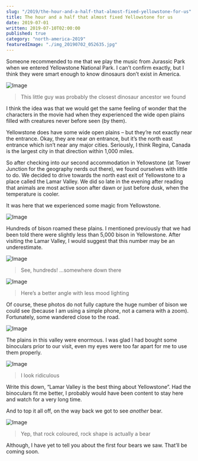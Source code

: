 ```yaml
---
slug: "/2019/the-hour-and-a-half-that-almost-fixed-yellowstone-for-us"
title: The hour and a half that almost fixed Yellowstone for us
date: 2019-07-01
written: 2019-07-10T02:00:00
published: true
category: "north-america-2019"
featuredImage: "./img_20190702_052635.jpg"
---
```


Someone recommended to me that we play the music from Jurassic Park when we entered Yellowstone National Park. I can’t confirm exactly, but I think they were smart enough to know dinosaurs don’t exist in America.

![Image](./img_20190702_012649.jpg)

> This little guy was probably the closest dinosaur ancestor we found

I think the idea was that we would get the same feeling of wonder that the characters in the movie had when they experienced the wide open plains filled with creatures never before seen (by them).

Yellowstone does have some wide open plains – but they’re not exactly near the entrance. Okay, they are near *an* entrance, but it’s the north east entrance which isn’t near any major cities. Seriously, I think Regina, Canada is the largest city in that direction within 1,000 miles.

So after checking into our second accommodation in Yellowstone (at Tower Junction for the geography nerds out there), we found ourselves with little to do. We decided to drive towards the north east exit of Yellowstone to a place called the Lamar Valley. We did so late in the evening after reading that animals are most active soon after dawn or just before dusk, when the temperature is cooler.

It was here that we experienced some magic from Yellowstone.

![Image](./img_20190702_052635.jpg)

Hundreds of bison roamed these plains. I mentioned previously that we had been told there were slightly less than 5,000 bison in Yellowstone. After visiting the Lamar Valley, I would suggest that this number may be an underestimate.

![Image](./img_20190702_090413.jpg)

> See, hundreds! …somewhere down there

![Image](./img_20190702_094914.jpg)

> Here’s a better angle with less mood lighting

Of course, these photos do not fully capture the huge number of bison we could see (because I am using a simple phone, not a camera with a zoom). Fortunately, some wandered close to the road.

![Image](./img_20190702_092556.jpg)

The plains in this valley were enormous. I was glad I had bought some binoculars prior to our visit, even my eyes were too far apart for me to use them properly.

![Image](./img_20190702_091117-1.jpg)

> I look ridiculous

Write this down, “Lamar Valley is the best thing about Yellowstone”. Had the binoculars fit me better, I probably would have been content to stay here and watch for a very long time.

And to top it all off, on the way back we got to see *another* bear.

![Image](./img_20190702_100653.jpg)

> Yep, that rock coloured, rock shape is actually a bear

Although, I have yet to tell you about the first four bears we saw. That’ll be coming soon.